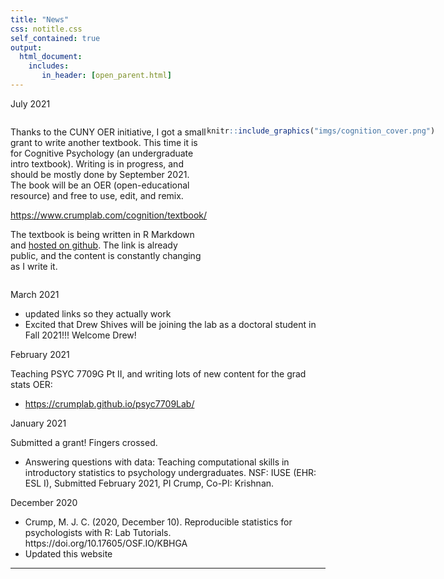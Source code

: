 ```yaml
---
title: "News"
css: notitle.css
self_contained: true
output: 
  html_document:
    includes:
       in_header: [open_parent.html]
---
```


July 2021

:::: {style="display: flex;"}

::: {}

Thanks to the CUNY OER initiative, I got a small grant to write another textbook. This time it is for Cognitive Psychology (an undergraduate intro textbook). Writing is in progress, and should be mostly done by September 2021. The book will be an OER (open-educational resource) and free to use, edit, and remix. 

<https://www.crumplab.com/cognition/textbook/>

The textbook is being written in R Markdown and [hosted on github](https://github.com/CrumpLab/cognition). The link is already public, and the content is constantly changing as I write it.

:::

::: {}

```r
knitr::include_graphics("imgs/cognition_cover.png")
```

:::

::::














March 2021

- updated links so they actually work
- Excited that Drew Shives will be joining the lab as a doctoral student in Fall 2021!!! Welcome Drew!

February 2021

Teaching PSYC 7709G Pt II, and writing lots of new content for the grad stats OER:

- <https://crumplab.github.io/psyc7709Lab/>

January 2021

Submitted a grant! Fingers crossed.

- Answering questions with data: Teaching computational skills in introductory statistics to psychology undergraduates. NSF: IUSE (EHR: ESL I), Submitted February 2021, PI Crump, Co-PI: Krishnan. 

December 2020

 - Crump, M. J. C. (2020, December 10). Reproducible statistics for psychologists with R: Lab Tutorials. https://doi.org/10.17605/OSF.IO/KBHGA
 - Updated this website
 
---
